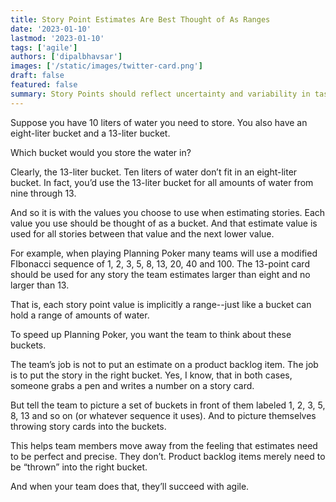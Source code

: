 ```yaml
---
title: Story Point Estimates Are Best Thought of As Ranges
date: '2023-01-10'
lastmod: '2023-01-10'
tags: ['agile']
authors: ['dipalbhavsar']
images: ['/static/images/twitter-card.png']
draft: false
featured: false
summary: Story Points should reflect uncertainty and variability in task complexity. Rather than assigning a fixed value, it's more effective to estimate a range, acknowledging potential changes in scope or challenges, which helps teams plan more flexibly and realistically.
---
```


Suppose you have 10 liters of water you need to store. You also have an eight-liter bucket and a 13-liter bucket.
 
Which bucket would you store the water in?
 
Clearly, the 13-liter bucket. Ten liters of water don’t fit in an eight-liter bucket. In fact, you’d use the 13-liter bucket for all amounts of water from nine through 13.
 
And so it is with the values you choose to use when estimating stories. Each value you use should be thought of as a bucket. And that estimate value is used for all stories between that value and the next lower value.
 
For example, when playing Planning Poker many teams will use a modified FIbonacci sequence of 1, 2, 3, 5, 8, 13, 20, 40 and 100. The 13-point card should be used for any story the team estimates larger than eight and no larger than 13.
 
That is, each story point value is implicitly a range--just like a bucket can hold a range of amounts of water.
 
To speed up Planning Poker, you want the team to think about these buckets.
 
The team’s job is not to put an estimate on a product backlog item. The job is to put the story in the right bucket. Yes, I know, that in both cases, someone grabs a pen and writes a number on a story card.
 
But tell the team to picture a set of buckets in front of them labeled 1, 2, 3, 5, 8, 13 and so on (or whatever sequence it uses). And to picture themselves throwing story cards into the buckets.
 
This helps team members move away from the feeling that estimates need to be perfect and precise. They don’t. Product backlog items merely need to be “thrown” into the right bucket.
 
And when your team does that, they’ll succeed with agile.

